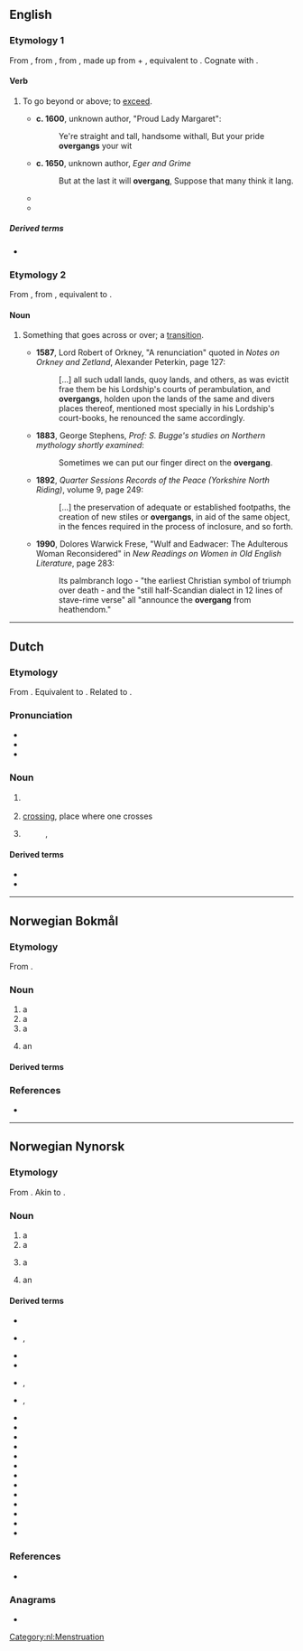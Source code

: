 {{also|övergång}}
==English==

===Etymology 1===
{{root|en|ine-pro|*ǵʰengʰ-}}
From {{inh|en|enm|overgangen}}, from {{inh|en|ang|ofergangan}}, from {{inh|en|gem-pro|*uberganganą}}, made up from {{m|gem-pro|*uber||over}} + {{m|gem-pro|*ganganą||to walk, step}}, equivalent to {{prefix|en|over|gang|t2=to walk, step}}. Cognate with {{cog|sco|owergang||to overwhelm, master, dominate}}.

====Verb====
{{en-verb}}

# {{lb|en|transitive|dialectal|or|obsolete}} To go beyond or above; to [[exceed]].
#* '''c. 1600''', unknown author, "Proud Lady Margaret":
#*: Ye're straight and tall, handsome withall, But your pride '''overgangs''' your wit
#* '''c. 1650''', unknown author, ''Eger and Grime''
#*: But at the last it will '''overgang''', Suppose that many think it lang.
#* {{quote-book|en|year=1917|author=Amelia Edith Huddleston Barr|title=Christine, a Fife fisher girl|page=21|passage="The trouble is '''overganging''' the profit. Read us one o' King David's psalms or canticles, then we'll go to our sleep wi' a song in our hearts."}}
#* {{quote-book|en|year=1981|author=Christina Larner|title=Enemies of God: the witch-hunt in Scotland|page=97|passage=Less dramatically, but packed with economic menace, Elizabeth Bathgate told George Sprot, 'for work what you can your teeth shall '''overgang''' your hands and ye shall never get your Sundays meat to the fore.'}}

=====Derived terms=====
* {{l|en|overganger}}

===Etymology 2===
{{root|en|ine-pro|*ǵʰengʰ-}}
From {{der|en|enm|*overgang}}, from {{der|en|ang|ofergang|t=a going across}}, equivalent to {{af|en|over-|gang|t2=a going}}.

====Noun====
{{en-noun}}

# {{lb|en|dialectal|or|obsolete}} Something that goes across or over; a [[transition]].
#* '''1587''', Lord Robert of Orkney, "A renunciation" quoted in ''Notes on Orkney and Zetland'', Alexander Peterkin, page 127:
#*: [...] all such udall lands, quoy lands, and others, as was evictit frae them be his Lordship's courts of perambulation, and '''overgangs''', holden upon the lands of the same and divers places thereof, mentioned most specially in his Lordship's court-books, he renounced the same accordingly.
#* '''1883''', George Stephens, ''Prof: S. Bugge's studies on Northern mythology shortly examined'':
#*: Sometimes we can put our finger direct on the '''overgang'''.
#* '''1892''', ''Quarter Sessions Records of the Peace (Yorkshire North Riding)'', volume 9, page 249:
#*: [...] the preservation of adequate or established footpaths, the creation of new stiles or '''overgangs''', in aid of the same object, in the fences required in the process of inclosure, and so forth.
#* '''1990''', Dolores Warwick Frese, "Wulf and Eadwacer: The Adulterous Woman Reconsidered" in ''New Readings on Women in Old English Literature'', page 283:
#*: Its palmbranch logo - "the earliest Christian symbol of triumph over death - and the "still half-Scandian dialect in 12 lines of stave-rime verse" all "announce the '''overgang''' from heathendom."

----

==Dutch==

===Etymology===
{{root|nl|ine-pro|*ǵʰengʰ-}}
From {{inh|nl|dum|overganc}}. Equivalent to {{compound|nl|over|gang}}. Related to {{m|nl|overgaan}}.

===Pronunciation===
* {{IPA|nl|/ˈoː.vər.ɣɑŋ/}}
* {{audio|nl|Nl-overgang.ogg|Audio}}
* {{hyphenation|nl|over|gang}}

===Noun===
{{nl-noun|m|-en|overgangetje}}

# {{l|en|transition}}
#: {{syn|nl|transitie}}
# [[crossing]], place where one crosses
# {{l|en|menopause}}
#: {{syn|nl|menopauze}}, {{l|nl|climacterium}}

====Derived terms====
* {{l|nl|overgankelijk}}
* {{l|nl|spoorwegovergang}}

[[Category:nl:Menstruation]]

----

==Norwegian Bokmål==

===Etymology===
{{root|nb|ine-pro|*ǵʰengʰ-}}
From {{prefix|nb|over|gang}}.

===Noun===
{{nb-noun-m1}}

# a {{l|en|crossing}}
# a {{l|en|transition}}
# a {{l|nb|transfer}}
# {{q|transport}} an {{l|en|interchange}}

====Derived terms====
{{col3-u|nb
|fjellovergang
|fotgjengerovergang
|grenseovergang
|overgangsfase
|overgangsperiode
|overgangsvindu
|planovergang
}}

===References===
* {{R:The Bokmål Dictionary}}

----

==Norwegian Nynorsk==

===Etymology===
{{root|nn|ine-pro|*ǵʰengʰ-}}
From {{prefix|nn|over|gang}}. Akin to {{cog|non|yfirgangr}}.

===Noun===
{{nn-noun-m1}}

# a {{l|en|crossing}}
# a {{l|en|transition}}
# {{lb|nn|sports}} a {{l|en|transfer}}
# {{lb|nn|transportation}} an {{l|en|interchange}}

====Derived terms====
{{der-top4|Terms derived from ''overgang''}}
* {{l|nn|fjellovergang|g=m}}
* {{l|nn|fotgangarovergang|g=m}}, {{l|nn|fotgjengarovergang|g=m}}
* {{l|nn|glidande overgang}}
* {{l|nn|grenseovergang|g=m}}
* {{l|nn|ljodovergang|g=m}}, {{l|nn|lydovergang|g=m}}
* {{l|nn|jarnbaneovergang|g=m}}, {{l|nn|jernbaneovergang|g=m}}
* {{l|nn|overgangsalder|g=m}}
* {{l|nn|overgangsbillett|g=m}}
* {{l|nn|overgangsfase|g=m}}
* {{l|nn|overgangsform|g=f}}
* {{l|nn|overgangsmarknad|g=m}}
* {{l|nn|overgangsordning|g=f}}
* {{l|nn|overgangsparkering|g=f}}
* {{l|nn|overgangsperiode|g=m}}
* {{l|nn|overgangssum|g=m}}
* {{l|nn|overgangstid|g=f}}
* {{l|nn|overgangstilstand|g=m}}
* {{l|nn|overgangsverb|g=n}}
* {{l|nn|planovergang|g=m}}
{{der-bottom}}

===References===
* {{R:The Nynorsk Dictionary}}

===Anagrams===
* {{anagrams|nn|overgnag}}